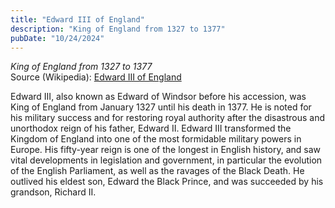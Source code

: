 ```yaml
---
title: "Edward III of England"
description: "King of England from 1327 to 1377"
pubDate: "10/24/2024"
---
```


*King of England from 1327 to 1377*  
Source (Wikipedia): [Edward III of England][1]

Edward III, also known as Edward of Windsor before his accession, was King of England from January 1327 until his death in 1377. He is noted for his military success and for restoring royal authority after the disastrous and unorthodox reign of his father, Edward II. Edward III transformed the Kingdom of England into one of the most formidable military powers in Europe. His fifty-year reign is one of the longest in English history, and saw vital developments in legislation and government, in particular the evolution of the English Parliament, as well as the ravages of the Black Death. He outlived his eldest son, Edward the Black Prince, and was succeeded by his grandson, Richard II.

[1]: https://en.wikipedia.org/wiki/Edward_III_of_England
